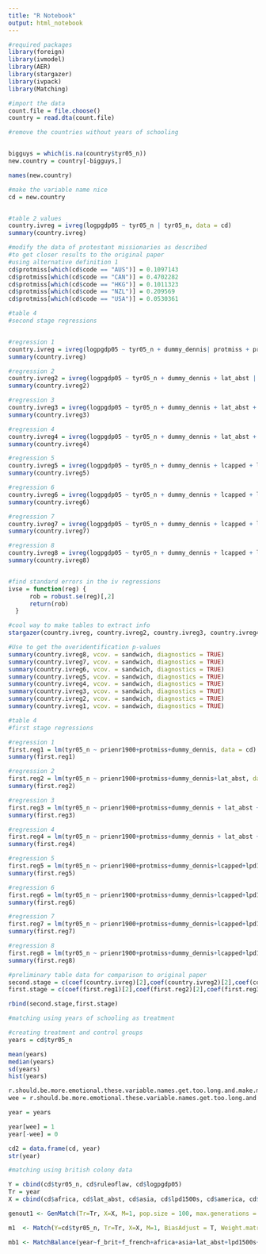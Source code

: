 ---
title: "R Notebook"
output: html_notebook
---


```{r}
#required packages
library(foreign)
library(ivmodel)
library(AER)
library(stargazer)
library(ivpack)
library(Matching)

#import the data
count.file = file.choose()
country = read.dta(count.file)


```



```{r}
#remove the countries without years of schooling


bigguys = which(is.na(country$tyr05_n))
new.country = country[-bigguys,]

names(new.country)
```


```{r}
#make the variable name nice
cd = new.country


#table 2 values
country.ivreg = ivreg(logpgdp05 ~ tyr05_n | tyr05_n, data = cd)
summary(country.ivreg)

#modify the data of protestant missionaries as described
#to get closer results to the original paper
#using alternative definition 1
cd$protmiss[which(cd$code == "AUS")] = 0.1097143
cd$protmiss[which(cd$code == "CAN")] = 0.4702282
cd$protmiss[which(cd$code == "HKG")] = 0.1011323
cd$protmiss[which(cd$code == "NZL")] = 0.209569
cd$protmiss[which(cd$code == "USA")] = 0.0530361
```

```{r}
#table 4
#second stage regressions


#regression 1
country.ivreg = ivreg(logpgdp05 ~ tyr05_n + dummy_dennis| protmiss + prienr1900 + dummy_dennis, data = cd)
summary(country.ivreg)

#regression 2
country.ivreg2 = ivreg(logpgdp05 ~ tyr05_n + dummy_dennis + lat_abst | protmiss + prienr1900 + dummy_dennis + lat_abst, data = cd)
summary(country.ivreg2)

#regression 3
country.ivreg3 = ivreg(logpgdp05 ~ tyr05_n + dummy_dennis + lat_abst + africa +america +asia | protmiss + prienr1900 + dummy_dennis + lat_abst + africa +america +asia , data = cd)
summary(country.ivreg3)

#regression 4
country.ivreg4 = ivreg(logpgdp05 ~ tyr05_n + dummy_dennis + lat_abst + africa +america +asia+ f_brit + f_french | protmiss + prienr1900 + dummy_dennis + lat_abst + africa +america +asia + f_brit + f_french, data = cd)
summary(country.ivreg4)

#regression 5
country.ivreg5 = ivreg(logpgdp05 ~ tyr05_n + dummy_dennis + lcapped + lpd1500s | protmiss + prienr1900 + dummy_dennis + lcapped + lpd1500s, data = cd)
summary(country.ivreg5)

#regression 6
country.ivreg6 = ivreg(logpgdp05 ~ tyr05_n + dummy_dennis + lcapped + lpd1500s+ lat_abst | protmiss + prienr1900 + dummy_dennis + lcapped + lpd1500s+ lat_abst, data = cd)
summary(country.ivreg6)

#regression 7
country.ivreg7 = ivreg(logpgdp05 ~ tyr05_n + dummy_dennis + lcapped + lpd1500s+ lat_abst+ africa +america +asia | protmiss + prienr1900 + dummy_dennis + lcapped + lpd1500s+ lat_abst+ africa +america +asia, data = cd)
summary(country.ivreg7)

#regression 8
country.ivreg8 = ivreg(logpgdp05 ~ tyr05_n + dummy_dennis + lcapped + lpd1500s+ lat_abst+ africa +america +asia+ f_brit + f_french | protmiss + prienr1900 + dummy_dennis + lcapped + lpd1500s+ lat_abst+ africa +america +asia+ f_brit + f_french, data = cd)
summary(country.ivreg8)


#find standard errors in the iv regressions
ivse = function(reg) {
      rob = robust.se(reg)[,2]
      return(rob)
  }

#cool way to make tables to extract info
stargazer(country.ivreg, country.ivreg2, country.ivreg3, country.ivreg4, country.ivreg5, country.ivreg6, country.ivreg7, country.ivreg8, se=list(ivse(country.ivreg)), type = "text", df = F, ci = T)

#Use to get the overidentification p-values
summary(country.ivreg8, vcov. = sandwich, diagnostics = TRUE)
summary(country.ivreg7, vcov. = sandwich, diagnostics = TRUE)
summary(country.ivreg6, vcov. = sandwich, diagnostics = TRUE)
summary(country.ivreg5, vcov. = sandwich, diagnostics = TRUE)
summary(country.ivreg4, vcov. = sandwich, diagnostics = TRUE)
summary(country.ivreg3, vcov. = sandwich, diagnostics = TRUE)
summary(country.ivreg2, vcov. = sandwich, diagnostics = TRUE)
summary(country.ivreg1, vcov. = sandwich, diagnostics = TRUE)

```



```{r}
#table 4
#first stage regressions

#regression 1
first.reg1 = lm(tyr05_n ~ prienr1900+protmiss+dummy_dennis, data = cd)
summary(first.reg1)

#regression 2
first.reg2 = lm(tyr05_n ~ prienr1900+protmiss+dummy_dennis+lat_abst, data=cd)
summary(first.reg2)

#regression 3
first.reg3 = lm(tyr05_n ~ prienr1900+protmiss+dummy_dennis + lat_abst + africa +america +asia, data=cd)
summary(first.reg3)

#regression 4
first.reg4 = lm(tyr05_n ~ prienr1900+protmiss+dummy_dennis + lat_abst + africa +america +asia+ f_brit + f_french, data=cd)
summary(first.reg4)

#regression 5
first.reg5 = lm(tyr05_n ~ prienr1900+protmiss+dummy_dennis+lcapped+lpd1500s, data = cd)
summary(first.reg5)

#regression 6
first.reg6 = lm(tyr05_n ~ prienr1900+protmiss+dummy_dennis+lcapped+lpd1500s+africa+america+asia , data = cd)
summary(first.reg6)

#regression 7
first.reg7 = lm(tyr05_n ~ prienr1900+protmiss+dummy_dennis+lcapped+lpd1500s+africa+america+asia , data = cd)
summary(first.reg7)

#regression 8
first.reg8 = lm(tyr05_n ~ prienr1900+protmiss+dummy_dennis+lcapped+lpd1500s+africa+america+asia+f_brit + f_french, data = cd)
summary(first.reg8)


```


```{r}

#preliminary table data for comparison to original paper
second.stage = c(coef(country.ivreg)[2],coef(country.ivreg2)[2],coef(country.ivreg3)[2],coef(country.ivreg4)[2],coef(country.ivreg5)[2],coef(country.ivreg6)[2],coef(country.ivreg7)[2],coef(country.ivreg8)[2])
first.stage = c(coef(first.reg1)[2],coef(first.reg2)[2],coef(first.reg3)[2],coef(first.reg4)[2],coef(first.reg5)[2],coef(first.reg6)[2],coef(first.reg7)[2],coef(first.reg8)[2])

rbind(second.stage,first.stage)


```




```{r}
#matching using years of schooling as treatment

#creating treatment and control groups
years = cd$tyr05_n

mean(years)
median(years)
sd(years)
hist(years)

r.should.be.more.emotional.these.variable.names.get.too.long.and.make.me.upset = which(new.country$tyr05_n > 6)
wee = r.should.be.more.emotional.these.variable.names.get.too.long.and.make.me.upset

year = years

year[wee] = 1
year[-wee] = 0

cd2 = data.frame(cd, year)
str(year)
```




```{r}

#matching using british colony data

Y = cbind(cd$tyr05_n, cd$ruleoflaw, cd$logpgdp05)
Tr = year
X = cbind(cd$africa, cd$lat_abst, cd$asia, cd$lpd1500s, cd$america, cd$prienr1900, cd$protmiss, cd$dummy_dennis, cd$lcapped, cd$f_brit, cd$f_french)

genout1 <- GenMatch(Tr=Tr, X=X, M=1, pop.size = 100, max.generations = 10, wait.generations = 15)

m1  <- Match(Y=cd$tyr05_n, Tr=Tr, X=X, M=1, BiasAdjust = T, Weight.matrix = genout1)

mb1 <- MatchBalance(year~f_brit+f_french+africa+asia+lat_abst+lpd1500s+america+prienr1900+protmiss+dummy_dennis+lcapped, data=cd2, match.out = m1, nboots = 500)


```

